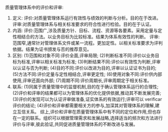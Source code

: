质量管理体系中的评价和评审:
1. 定义:
评价:对质量管理体系运行有效性与绩效的判断与分析。目的在于改进。
评审:对质量管理体系与相关标准要求的符合性进行检验。目的在于认证。
2. 内涵:
评价:范围广,涉及质量方针、目标、流程、资源等各要素。采用定量与定性相结合的方法。以业务目标为比较标准。结果为体系有效性的判断。
评审:范围窄,通常针对管理体系文件或某一流程。更加定性。以相关标准要求为评判依据。结果为证书颁发与否的推荐意见。
3. 区别:
(1)范围和对象不同:评价全面,评审局限;
(2)判断标准不同:评价以业务目标为标准,评审以相关标准为标准; 
(3)判断结果不同:评价以有效性为判断,评审以认证与否为判断;
(4)目的不同:评价以改进为目的,评审以认证证书为目的;
(5)方法不同:评价定量与定性相结合,评审更定性;
(6)使用对象不同:评价供内部使用,评审还面向外部;
(7)周期不同:评价周期长,评审周期定于相关标准。
4. 联系:
(1)同属于质量管理中的监督机制,目的在于确认管理体系运行的合理性;
(2)评价和评审的结果都可以为管理体系的优化提供依据,推动其不断发展完善; 
(3)评价的发现可以为认证评审做准备,证实体系的有效运行;评审可以 verificar 评价的结论;
(4)评价和评审都需要相关方的参与,加深其对管理体系的理解,建立互信关系。
综上,评价和评审在质量管理体系中有不同的定位和作用,但也存在一定的联系。组织可以根据管理需求和发展战略,选择适当的频次和方法进行评价与评审,彼此验证,共同促进质量管理体系的不断改进与发展。